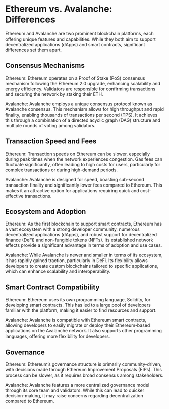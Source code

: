 # Ethereum vs. Avalanche: Differences

Ethereum and Avalanche are two prominent blockchain platforms, each offering unique features and capabilities. While they both aim to support decentralized applications (dApps) and smart contracts, significant differences set them apart.

## Consensus Mechanisms

Ethereum: Ethereum operates on a Proof of Stake (PoS) consensus mechanism following the Ethereum 2.0 upgrade, enhancing scalability and energy efficiency. Validators are responsible for confirming transactions and securing the network by staking their ETH.

Avalanche: Avalanche employs a unique consensus protocol known as Avalanche consensus. This mechanism allows for high throughput and rapid finality, enabling thousands of transactions per second (TPS). It achieves this through a combination of a directed acyclic graph (DAG) structure and multiple rounds of voting among validators.

## Transaction Speed and Fees

Ethereum: Transaction speeds on Ethereum can be slower, especially during peak times when the network experiences congestion. Gas fees can fluctuate significantly, often leading to high costs for users, particularly for complex transactions or during high-demand periods.

Avalanche: Avalanche is designed for speed, boasting sub-second transaction finality and significantly lower fees compared to Ethereum. This makes it an attractive option for applications requiring quick and cost-effective transactions.

## Ecosystem and Adoption

Ethereum: As the first blockchain to support smart contracts, Ethereum has a vast ecosystem with a strong developer community, numerous decentralized applications (dApps), and robust support for decentralized finance (DeFi) and non-fungible tokens (NFTs). Its established network effects provide a significant advantage in terms of adoption and use cases.

Avalanche: While Avalanche is newer and smaller in terms of its ecosystem, it has rapidly gained traction, particularly in DeFi. Its flexibility allows developers to create custom blockchains tailored to specific applications, which can enhance scalability and interoperability.

## Smart Contract Compatibility

Ethereum: Ethereum uses its own programming language, Solidity, for developing smart contracts. This has led to a large pool of developers familiar with the platform, making it easier to find resources and support.

Avalanche: Avalanche is compatible with Ethereum smart contracts, allowing developers to easily migrate or deploy their Ethereum-based applications on the Avalanche network. It also supports other programming languages, offering more flexibility for developers.

## Governance

Ethereum: Ethereum’s governance structure is primarily community-driven, with decisions made through Ethereum Improvement Proposals (EIPs). This process can be slower, as it requires broad consensus among stakeholders.

Avalanche: Avalanche features a more centralized governance model through its core team and validators. While this can lead to quicker decision-making, it may raise concerns regarding decentralization compared to Ethereum.

